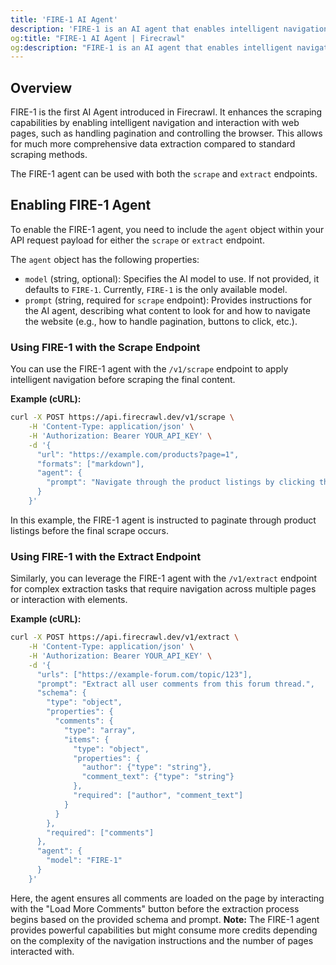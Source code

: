 ```yaml
---
title: 'FIRE-1 AI Agent'
description: 'FIRE-1 is an AI agent that enables intelligent navigation and interaction with web pages'
og:title: "FIRE-1 AI Agent | Firecrawl"
og:description: "FIRE-1 is an AI agent that enables intelligent navigation and interaction with web pages"
---
```


## Overview

FIRE-1 is the first AI Agent introduced in Firecrawl. It enhances the scraping capabilities by enabling intelligent navigation and interaction with web pages, such as handling pagination and controlling the browser. This allows for much more comprehensive data extraction compared to standard scraping methods.

The FIRE-1 agent can be used with both the `scrape` and `extract` endpoints.

## Enabling FIRE-1 Agent

To enable the FIRE-1 agent, you need to include the `agent` object within your API request payload for either the `scrape` or `extract` endpoint.

The `agent` object has the following properties:

*   `model` (string, optional): Specifies the AI model to use. If not provided, it defaults to `FIRE-1`. Currently, `FIRE-1` is the only available model.
*   `prompt` (string, required for `scrape` endpoint): Provides instructions for the AI agent, describing what content to look for and how to navigate the website (e.g., how to handle pagination, buttons to click, etc.).

### Using FIRE-1 with the Scrape Endpoint

You can use the FIRE-1 agent with the `/v1/scrape` endpoint to apply intelligent navigation before scraping the final content.

**Example (cURL):**
```bash
curl -X POST https://api.firecrawl.dev/v1/scrape \
    -H 'Content-Type: application/json' \
    -H 'Authorization: Bearer YOUR_API_KEY' \
    -d '{
      "url": "https://example.com/products?page=1",
      "formats": ["markdown"],
      "agent": {
        "prompt": "Navigate through the product listings by clicking the \'Next Page\' button until it is disabled. Scrape the content of each page visited."
      }
    }'
```
In this example, the FIRE-1 agent is instructed to paginate through product listings before the final scrape occurs.

### Using FIRE-1 with the Extract Endpoint

Similarly, you can leverage the FIRE-1 agent with the `/v1/extract` endpoint for complex extraction tasks that require navigation across multiple pages or interaction with elements.

**Example (cURL):**

```bash
curl -X POST https://api.firecrawl.dev/v1/extract \
    -H 'Content-Type: application/json' \
    -H 'Authorization: Bearer YOUR_API_KEY' \
    -d '{
      "urls": ["https://example-forum.com/topic/123"],
      "prompt": "Extract all user comments from this forum thread.",
      "schema": {
        "type": "object",
        "properties": {
          "comments": {
            "type": "array",
            "items": {
              "type": "object",
              "properties": {
                "author": {"type": "string"},
                "comment_text": {"type": "string"}
              },
              "required": ["author", "comment_text"]
            }
          }
        },
        "required": ["comments"]
      },
      "agent": {
        "model": "FIRE-1"
      }
    }'
```

Here, the agent ensures all comments are loaded on the page by interacting with the "Load More Comments" button before the extraction process begins based on the provided schema and prompt.
**Note:** The FIRE-1 agent provides powerful capabilities but might consume more credits depending on the complexity of the navigation instructions and the number of pages interacted with.
